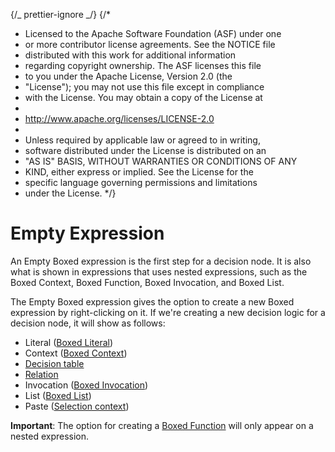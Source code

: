 {/_ prettier-ignore _/}
{/\*

- Licensed to the Apache Software Foundation (ASF) under one
- or more contributor license agreements. See the NOTICE file
- distributed with this work for additional information
- regarding copyright ownership. The ASF licenses this file
- to you under the Apache License, Version 2.0 (the
- "License"); you may not use this file except in compliance
- with the License. You may obtain a copy of the License at
-
- http://www.apache.org/licenses/LICENSE-2.0
-
- Unless required by applicable law or agreed to in writing,
- software distributed under the License is distributed on an
- "AS IS" BASIS, WITHOUT WARRANTIES OR CONDITIONS OF ANY
- KIND, either express or implied. See the License for the
- specific language governing permissions and limitations
- under the License.
  \*/}


<Meta title="MDX/Empty Expression" of={EmptyExpression} />

# Empty Expression

An Empty Boxed expression is the first step for a decision node. It is also what is shown in expressions
that uses nested expressions, such as the Boxed Context, Boxed Function, Boxed Invocation, and Boxed List.

The Empty Boxed expression gives the option to create a new Boxed expression by right-clicking on it. If we're
creating a new decision logic for a decision node, it will show as follows:

- Literal ([Boxed Literal](/docs/boxed-expressions-literal--overview))
- Context ([Boxed Context](/docs/boxed-expressions-context--overview))
- [Decision table](/docs/boxed-expressions-decision-table--overview)
- [Relation](/docs/boxed-expressions-relation--overview)
- Invocation ([Boxed Invocation](/docs/boxed-expressions-invocation--overview))
- List ([Boxed List](/docs/boxed-expressions-list--overview))
- Paste ([Selection context](/docs/features-selection--overview))

**Important**: The option for creating a [Boxed Function](/docs/boxed-expressions-function--overview) will only appear on a nested expression.

<div style={{ height: "500px" }}>
  <Story of={EmptyExpression.Base} />
</div>
